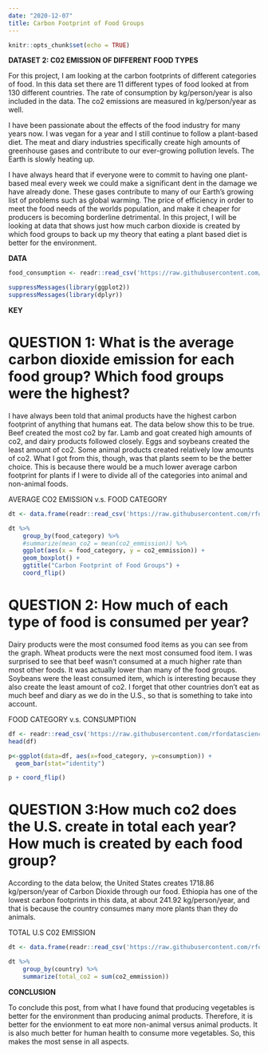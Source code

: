 ```yaml
---
date: "2020-12-07"
title: Carbon Footprint of Food Groups 
---
```

```r
knitr::opts_chunk$set(echo = TRUE)
```


**DATASET 2: C02 EMISSION OF DIFFERENT FOOD TYPES**

For this project, I am looking at the carbon footprints of different categories of food. In this data set there are 11 different types of food looked at from 130 different countries. The rate of consumption by kg/person/year is also included in the data. The co2 emissions are measured in kg/person/year as well. 

I have been passionate about the effects of the food industry for many years now. I was vegan for a year and I still continue to follow a plant-based diet. The meat and diary industries specifically create high amounts of greenhouse gases and contribute to our ever-growing pollution levels. The Earth is slowly heating up. 

I have always heard that if everyone were to commit to having one plant-based meal every week we could make a significant dent in the damage we have already done. These gases contribute to many of our Earth's growing list of problems such as global warming. The price of efficiency in order to meet the food needs of the worlds population, and make it cheaper for producers is becoming borderline detrimental. In this project, I will be looking at data that shows just how much carbon dioxide is created by which food groups to back up my theory that eating a plant based diet is better for the environment. 

**DATA**
```r
food_consumption <- readr::read_csv('https://raw.githubusercontent.com/rfordatascience/tidytuesday/master/data/2020/2020-02-18/food_consumption.csv')
```
```r
suppressMessages(library(ggplot2))
suppressMessages(library(dplyr))
```

**KEY**


# QUESTION 1: What is the average carbon dioxide emission for each food group? Which food groups were the highest?

I have always been told that animal products have the highest carbon footprint of anything that humans eat. The data below show this to be true. Beef created the most co2 by far. Lamb and goat created high amounts of co2, and dairy products followed closely. Eggs and soybeans created the least amount of co2. Some animal products created relatively low amounts of co2. What I got from this, though, was that plants seem to be the better choice. This is because there would be a much lower average carbon footprint for plants if I were to divide all of the categories into animal and non-animal foods. 

AVERAGE CO2 EMISSION v.s. FOOD CATEGORY
```r
dt <- data.frame(readr::read_csv('https://raw.githubusercontent.com/rfordatascience/tidytuesday/master/data/2020/2020-02-18/food_consumption.csv'))

dt %>%
    group_by(food_category) %>%
    #summarize(mean_co2 = mean(co2_emmission)) %>%
    ggplot(aes(x = food_category, y = co2_emmission)) +
    geom_boxplot() +
    ggtitle("Carbon Footprint of Food Groups") +
    coord_flip()
```

# QUESTION 2: How much of each type of food is consumed per year? 

Dairy products were the most consumed food items as you can see from the graph. Wheat products were the next most consumed food item. I was surprised to see that beef wasn't consumed at a much higher rate than most other foods. It was actually lower than many of the food groups. Soybeans were the least consumed item, which is interesting because they also create the least amount of co2. I forget that other countries don't eat as much beef and diary as we do in the U.S., so that is something to take into account. 

FOOD CATEGORY v.s. CONSUMPTION
```r
df <- readr::read_csv('https://raw.githubusercontent.com/rfordatascience/tidytuesday/master/data/2020/2020-02-18/food_consumption.csv')
head(df)

p<-ggplot(data=df, aes(x=food_category, y=consumption)) +
  geom_bar(stat="identity")

p + coord_flip()
```

# QUESTION 3:How much co2 does the U.S. create in total each year? How much is created by each food group?

According to the data below, the United States creates 1718.86 kg/person/year of Carbon Dioxide through our food. Ethiopia has one of the lowest carbon footprints in this data, at about 241.92 kg/person/year, and that is because the country consumes many more plants than they do animals. 

TOTAL U.S C02 EMISSION 
```r
dt <- data.frame(readr::read_csv('https://raw.githubusercontent.com/rfordatascience/tidytuesday/master/data/2020/2020-02-18/food_consumption.csv'))

dt %>%
    group_by(country) %>%
    summarize(total_co2 = sum(co2_emmission)) 
```



**CONCLUSION**

To conclude this post, from what I have found that producing vegetables is better for the environment than producing animal products. Therefore, it is better for the envionment to eat more non-animal versus animal products. It is also much better for human health to consume more vegetables. So, this makes the most sense in all aspects. 